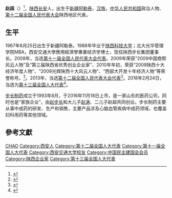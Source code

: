 '''赵超'''（{{bd|1967年|6月25日|}}）<ref>{{Cite web |url=http://health.people.com.cn/GB/51418/114435/216531/index.html |title=《全国人大代表赵步长、赵超做客人民网》 |access-date=2019-05-03 |archive-date=2012-01-07 |archive-url=https://web.archive.org/web/20120107101410/http://health.people.com.cn/GB/51418/114435/216531/index.html |dead-url=no }}</ref>，[[陕西|陕西]][[长安|长安]]人，出生于[[新疆|新疆]][[阿勒泰|阿勒泰]]，[[汉族|汉族]]，[[中华人民共和国|中华人民共和国]]政治人物、[[第十二届全国人民代表大会|第十二届全国人民代表大会]]陕西地区代表。

== 生平 ==
1967年6月25日出生于新疆阿勒泰。1988年毕业于[[陕西科技大学|陕西科技大学]]；北大光华管理学院MBA，西安交通大學應用經濟學專業经济学博士，现任陕西步长集团董事长。2008年，当选[[第十一届全国人民代表大会代表|第十一届全国人民代表大会代表]]。2009年荣获“2009中国商帮风云人物”及“第三届陕西省优秀创业企业家”、2010年年初，荣获“2009陕西十大经济年度人物”、“2009光辉陕西十大风云人物”、“西部大开发十年经济人物”等荣誉称号。<ref>{{cite news|title=全国人大代表信息-赵超|url=http://210.82.31.1:8084/delegate/viewDelegate.action?dbid=112491|accessdate=2013-04-05|newspaper=全国人大网|archive-url=https://web.archive.org/web/20140527235608/http://www.npc.gov.cn/delegate/viewDelegate.action?dbid=112491|archive-date=2014-05-27|dead-url=yes}}</ref>。2013年，当选[[第十二届全国人民代表大会代表|第十二届全国人民代表大会代表]]<ref>{{cite news|title=全国人大代表信息-赵超|url=http://210.82.31.1:8084/delegate/viewDelegate.action?dbid=122471|accessdate=2013-04-05|newspaper=全国人大网|archive-url=https://web.archive.org/web/20140527222111/http://www.npc.gov.cn/delegate/viewDelegate.action?dbid=122471|archive-date=2014-05-27|dead-url=yes}}</ref>。2018年2月24日，当选为[[第十三届全国人大代表|第十三届全国人大代表]]<ref>{{Cite web|title=（受权发布）中华人民共和国第十三届全国人民代表大会代表名单-中新网|url=http://www.chinanews.com/gn/2018/02-25/8453959.shtml|accessdate=2021-02-13|work=中新网|archive-date=2018-02-27|archive-url=https://web.archive.org/web/20180227031724/http://www.chinanews.com/gn/2018/02-25/8453959.shtml|dead-url=no}}</ref>。

[[步长制药|步长制药]]成立于1993年8月，于2016年11月18日上市，是一家山东的医药公司，同时也是“家族企业”，由[[赵步长|赵步长]]和大儿子[[赵涛|赵涛]]、二儿子赵超共同创业。步长制药主要从事中成药的研发、生产和销售，主要产品涉及心脑血管疾病中成药领域，也覆盖妇科用药等其他领域。

== 參考文獻 ==
{{reflist}}

{{Authority control}}

{{DEFAULTSORT:Zhao赵}}
[[Category:赵姓|CHAO]]
[[Category:西安人|Category:西安人]]
[[Category:第十二届全国人大代表|Category:第十二届全国人大代表]]
[[Category:第十一届全国人大代表|Category:第十一届全国人大代表]]
[[Category:西安交通大学校友|Category:西安交通大学校友]]
[[Category:中国民主建国会会员|Category:中国民主建国会会员]]
[[Category:陕西企业家|Category:陕西企业家]]
[[Category:第十三届全国人大代表|Category:第十三届全国人大代表]]